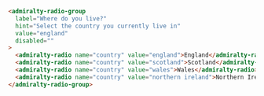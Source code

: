 ```html
<admiralty-radio-group
  label="Where do you live?"
  hint="Select the country you currently live in"
  value="england"
  disabled=""
>
  <admiralty-radio name="country" value="england">England</admiralty-radio>
  <admiralty-radio name="country" value="scotland">Scotland</admiralty-radio>
  <admiralty-radio name="country" value="wales">Wales</admiralty-radio>
  <admiralty-radio name="country" value="northern ireland">Northern Ireland</admiralty-radio>
</admiralty-radio-group>
```

